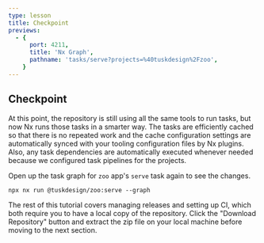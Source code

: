 ```yaml
---
type: lesson
title: Checkpoint
previews:
  - {
      port: 4211,
      title: 'Nx Graph',
      pathname: 'tasks/serve?projects=%40tuskdesign%2Fzoo',
    }
---
```


## Checkpoint

At this point, the repository is still using all the same tools to run tasks, but now Nx runs those tasks in a smarter way. The tasks are efficiently cached so that there is no repeated work and the cache configuration settings are automatically synced with your tooling configuration files by Nx plugins. Also, any task dependencies are automatically executed whenever needed because we configured task pipelines for the projects.

Open up the task graph for `zoo` app's `serve` task again to see the changes.

```shell {% path="~/tuskydesigns" %}
npx nx run @tuskdesign/zoo:serve --graph
```

The rest of this tutorial covers managing releases and setting up CI, which both require you to have a local copy of the repository. Click the "Download Repository" button and extract the zip file on your local machine before moving to the next section.


<DownloadButton url="https://github.com/nrwl/tuskydesign"></DownloadButton>
